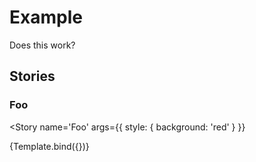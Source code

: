 
<Meta title='Example' />


# Example

Does this work?

## Stories

### Foo

<Story
  name='Foo'
  args={{ style: { background: 'red' } }}
>
  {Template.bind({})}
</Story>
